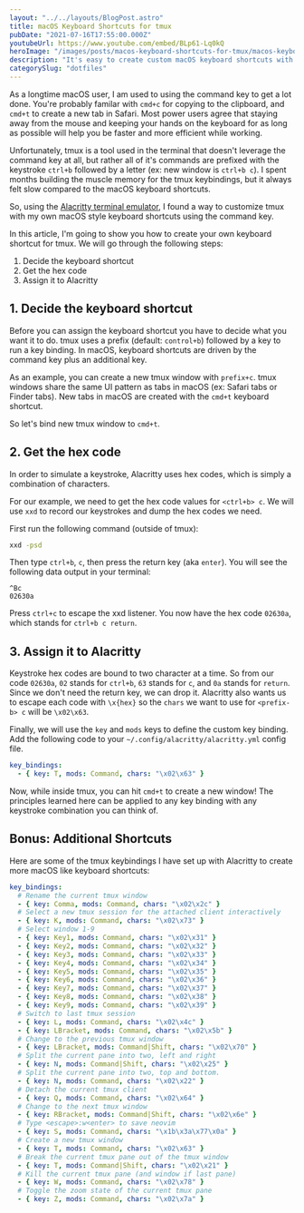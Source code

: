 ```yaml
---
layout: "../../layouts/BlogPost.astro"
title: macOS Keyboard Shortcuts for tmux
pubDate: "2021-07-16T17:55:00.000Z"
youtubeUrl: https://www.youtube.com/embed/BLp61-Lq0kQ
heroImage: "/images/posts/macos-keyboard-shortcuts-for-tmux/macos-keyboard-shortcuts-for-tmux-thumbnail.jpeg"
description: "It's easy to create custom macOS keyboard shortcuts with tmux key bindings using hex codes and Alacritty."
categorySlug: "dotfiles"
---
```


As a longtime macOS user, I am used to using the command key to get a lot done. You're probably familar with `cmd+c` for copying to the clipboard, and `cmd+t` to create a new tab in Safari. Most power users agree that staying away from the mouse and keeping your hands on the keyboard for as long as possible will help you be faster and more efficient while working.

Unfortunately, tmux is a tool used in the terminal that doesn't leverage the command key at all, but rather all of it's commands are prefixed with the keystroke `ctrl+b` followed by a letter (ex: new window is `ctrl+b c`). I spent months building the muscle memory for the tmux keybindings, but it always felt slow compared to the macOS keyboard shortcuts.

So, using the [Alacritty terminal emulator](https://github.com/alacritty/alacritty), I found a way to customize tmux with my own macOS style keyboard shortcuts using the command key.

In this article, I'm going to show you how to create your own keyboard shortcut for tmux. We will go through the following steps:

1. Decide the keyboard shortcut
2. Get the hex code
3. Assign it to Alacritty

## 1. Decide the keyboard shortcut

Before you can assign the keyboard shortcut you have to decide what you want it to do. tmux uses a prefix (default: `control+b`) followed by a key to run a key binding. In macOS, keyboard shortcuts are driven by the command key plus an additional key.

As an example, you can create a new tmux window with `prefix+c`. tmux windows share the same UI pattern as tabs in macOS (ex: Safari tabs or Finder tabs). New tabs in macOS are created with the `cmd+t` keyboard shortcut.

So let's bind new tmux window to `cmd+t`.

## 2. Get the hex code

In order to simulate a keystroke, Alacritty uses hex codes, which is simply a combination of characters.

For our example, we need to get the hex code values for `<ctrl+b> c`. We will use `xxd` to record our keystrokes and dump the hex codes we need.

First run the following command (outside of tmux):

```sh
xxd -psd
```

Then type `ctrl+b`, `c`, then press the return key (aka `enter`). You will see the following data output in your terminal:

```
^Bc
02630a
```

Press `ctrl+c` to escape the xxd listener. You now have the hex code `02630a`, which stands for `ctrl+b c return`.

## 3. Assign it to Alacritty

Keystroke hex codes are bound to two character at a time. So from our code `02630a`, `02` stands for `ctrl+b`, `63` stands for `c`, and `0a` stands for `return`. Since we don't need the return key, we can drop it. Alacritty also wants us to escape each code with `\x{hex}` so the `chars` we want to use for `<prefix-b> c` will be `\x02\x63`.

Finally, we will use the `key` and `mods` keys to define the custom key binding. Add the following code to your `~/.config/alacritty/alacritty.yml` config file.

```yaml
key_bindings:
  - { key: T, mods: Command, chars: "\x02\x63" }
```

Now, while inside tmux, you can hit `cmd+t` to create a new window! The principles learned here can be applied to any key binding with any keystroke combination you can think of.

## Bonus: Additional Shortcuts

Here are some of the tmux keybindings I have set up with Alacritty to create more macOS like keyboard shortcuts:

```yaml
key_bindings:
  # Rename the current tmux window
  - { key: Comma, mods: Command, chars: "\x02\x2c" }
  # Select a new tmux session for the attached client interactively
  - { key: K, mods: Command, chars: "\x02\x73" }
  # Select window 1-9
  - { key: Key1, mods: Command, chars: "\x02\x31" }
  - { key: Key2, mods: Command, chars: "\x02\x32" }
  - { key: Key3, mods: Command, chars: "\x02\x33" }
  - { key: Key4, mods: Command, chars: "\x02\x34" }
  - { key: Key5, mods: Command, chars: "\x02\x35" }
  - { key: Key6, mods: Command, chars: "\x02\x36" }
  - { key: Key7, mods: Command, chars: "\x02\x37" }
  - { key: Key8, mods: Command, chars: "\x02\x38" }
  - { key: Key9, mods: Command, chars: "\x02\x39" }
  # Switch to last tmux session
  - { key: L, mods: Command, chars: "\x02\x4c" }
  - { key: LBracket, mods: Command, chars: "\x02\x5b" }
  # Change to the previous tmux window
  - { key: LBracket, mods: Command|Shift, chars: "\x02\x70" }
  # Split the current pane into two, left and right
  - { key: N, mods: Command|Shift, chars: "\x02\x25" }
  # Split the current pane into two, top and bottom.
  - { key: N, mods: Command, chars: "\x02\x22" }
  # Detach the current tmux client
  - { key: Q, mods: Command, chars: "\x02\x64" }
  # Change to the next tmux window
  - { key: RBracket, mods: Command|Shift, chars: "\x02\x6e" }
  # Type <escape>:w<enter> to save neovim
  - { key: S, mods: Command, chars: "\x1b\x3a\x77\x0a" }
  # Create a new tmux window
  - { key: T, mods: Command, chars: "\x02\x63" }
  # Break the current tmux pane out of the tmux window
  - { key: T, mods: Command|Shift, chars: "\x02\x21" }
  # Kill the current tmux pane (and window if last pane)
  - { key: W, mods: Command, chars: "\x02\x78" }
  # Toggle the zoom state of the current tmux pane
  - { key: Z, mods: Command, chars: "\x02\x7a" }
```
